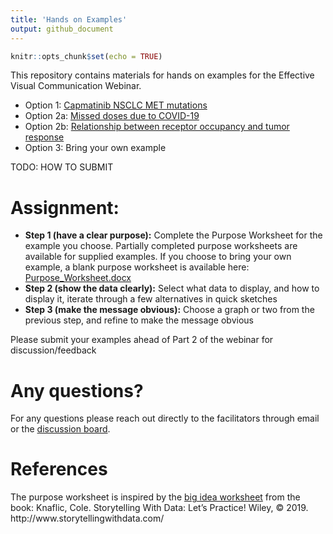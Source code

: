 ```yaml
---
title: 'Hands on Examples'
output: github_document
---
```


```r
knitr::opts_chunk$set(echo = TRUE)
```

This repository contains materials for hands on examples for the Effective Visual Communication Webinar. 

* Option 1: [Capmatinib NSCLC MET mutations](Capmatinib_NSCLC_MET_mutations/)
* Option 2a: [Missed doses due to COVID-19](Missed_Doses_Due_to_COVID/)
* Option 2b: [Relationship between receptor occupancy and tumor response](Receptor_Occupancy_Tumor_Response/)
* Option 3: Bring your own example

TODO: HOW TO SUBMIT


# Assignment:

* **Step 1 (have a clear purpose):** Complete the Purpose Worksheet for the example you choose. Partially completed purpose worksheets are available for supplied examples. If you choose to bring your own example, a blank purpose worksheet is available here: [Purpose_Worksheet.docx](Purpose_Worksheet.docx)
* **Step 2 (show the data clearly):** Select what data to display, and how to display it, iterate through a few alternatives in quick sketches
* **Step 3 (make the message obvious):** Choose a graph or two from the previous step, and refine to make the message obvious

Please submit your examples ahead of Part 2 of the webinar for discussion/feedback

# Any questions?

For any questions please reach out directly to the facilitators through email or the [discussion board](https://github.com/GraphicsPrinciples/webinar/discussions). 

# References

The purpose worksheet is inspired by the [big idea worksheet](https://drive.google.com/file/d/1WJDLkMVTxlDHyeGWzeKQmSiXdmlxQSAg/view) from the book:
Knaflic, Cole. Storytelling With Data: Let’s Practice! Wiley, © 2019. http://www.storytellingwithdata.com/

